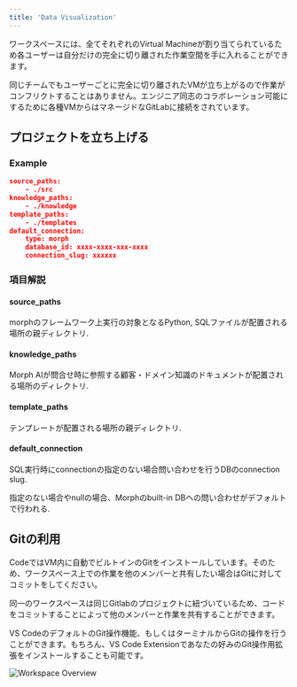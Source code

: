 ```yaml
---
title: 'Data Visualization'
---
```


ワークスペースには、全てそれぞれのVirtual Machineが割り当てられているため各ユーザーは自分だけの完全に切り離された作業空間を手に入れることができます。

同じチームでもユーザーごとに完全に切り離されたVMが立ち上がるので作業がコンフリクトすることはありません。エンジニア同志のコラボレーション可能にするために各種VMからはマネージドなGitLabに接続をされています。

## プロジェクトを立ち上げる

### Example

```json
source_paths:
	- ./src
knowledge_paths:
	- ./knowledge
template_paths:
	- ./templates
default_connection:
	type: morph
	database_id: xxxx-xxxx-xxx-xxxx
	connection_slug: xxxxxx

```

### 項目解説

#### source_paths

morphのフレームワーク上実行の対象となるPython, SQLファイルが配置される場所の親ディレクトリ.

#### knowledge_paths

Morph AIが問合せ時に参照する顧客・ドメイン知識のドキュメントが配置される場所のディレクトリ.

#### template_paths

テンプレートが配置される場所の親ディレクトリ.

#### default_connection

SQL実行時にconnectionの指定のない場合問い合わせを行うDBのconnection slug.

指定のない場合やnullの場合、Morphのbuilt-in DBへの問い合わせがデフォルトで行われる.

## Gitの利用

CodeではVM内に自動でビルトインのGitをインストールしています。そのため、ワークスペース上での作業を他のメンバーと共有したい場合はGitに対してコミットをしてください。

同一のワークスペースは同じGitlabのプロジェクトに紐づいているため、コードをコミットすることによって他のメンバーと作業を共有することができます。

VS CodeのデフォルトのGit操作機能、もしくはターミナルからGitの操作を行うことができます。もちろん、VS Code Extensionであなたの好みのGit操作用拡張をインストールすることも可能です。

<img
  src="/assets/images/docs/workspace-git.png"
  alt="Workspace Overview"
/>